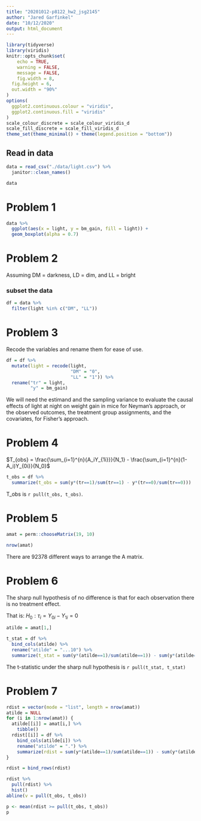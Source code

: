 ```yaml
---
title: "20201012-p8122_hw2_jsg2145"
author: "Jared Garfinkel"
date: "10/12/2020"
output: html_document
---
```


```r
library(tidyverse)
library(viridis)
knitr::opts_chunk$set(
	echo = TRUE,
	warning = FALSE,
	message = FALSE,
	fig.width = 8, 
  fig.height = 6,
  out.width = "90%"
)
options(
  ggplot2.continuous.colour = "viridis",
  ggplot2.continuous.fill = "viridis"
)
scale_colour_discrete = scale_colour_viridis_d
scale_fill_discrete = scale_fill_viridis_d
theme_set(theme_minimal() + theme(legend.position = "bottom"))
```

## Read in data

```r
data = read_csv("./data/light.csv") %>% 
  janitor::clean_names()

data
```

# Problem 1

```r
data %>% 
  ggplot(aes(x = light, y = bm_gain, fill = light)) +
  geom_boxplot(alpha = 0.7)
```

# Problem 2

Assuming DM = darkness, LD = dim, and LL = bright

### subset the data

```r
df = data %>% 
  filter(light %in% c("DM", "LL"))
```

# Problem 3

Recode the variables and rename them for ease of use.

```r
df = df %>% 
  mutate(light = recode(light, 
                        "DM" = "0",
                        "LL" = "1")) %>% 
  rename("tr" = light,
         "y" = bm_gain)
```

We will need the estimand and the sampling variance to evaluate the causal effects of light at night on weight gain in mice for Neyman's approach, or the observed outcomes, the treatment group assignments, and the covariates, for Fisher's approach.

# Problem 4

$T_{obs} = \frac{\sum_{i=1}^{n}{A_iY_{1i}}}{N_1} - \frac{\sum_{i=1}^{n}(1-A_i)Y_{0i}}{N_0}$

```r
t_obs = df %>% 
  summarize(t_obs = sum(y*(tr==1)/sum(tr==1) - y*(tr==0)/sum(tr==0)))
```

T_obs is `r pull(t_obs, t_obs)`.

# Problem 5

```r
amat = perm::chooseMatrix(19, 10)

nrow(amat)
```
There are 92378 different ways to arrange the A matrix.

# Problem 6

The sharp null hypothesis of no difference is that for each observation there is no treatment effect. 

That is: $H_0: \tau_i = Y_{0i} - Y_{1i} = 0$

```r
atilde = amat[1,]

t_stat = df %>% 
  bind_cols(atilde) %>%
  rename("atilde" = "...10") %>% 
  summarize(t_stat = sum(y*(atilde==1)/sum(atilde==1)) - sum(y*(atilde==0)/sum(atilde==0)))
```
The t-statistic under the sharp null hypothesis is `r pull(t_stat, t_stat)`


# Problem 7

```r
rdist = vector(mode = "list", length = nrow(amat))
atilde = NULL
for (i in 1:nrow(amat)) {
  atilde[[i]] = amat[i,] %>% 
    tibble()
  rdist[[i]] = df %>%
    bind_cols(atilde[i]) %>% 
    rename("atilde" = ".") %>% 
    summarize(rdist = sum(y*(atilde==1)/sum(atilde==1)) - sum(y*(atilde==0)/sum(atilde==0)))
}

rdist = bind_rows(rdist)
```


```r
rdist %>% 
  pull(rdist) %>% 
  hist()
abline(v = pull(t_obs, t_obs))
```

```r
p <- mean(rdist >= pull(t_obs, t_obs))
p
```